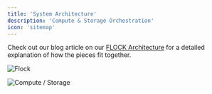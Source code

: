 ```yaml
---
title: 'System Architecture'
description: 'Compute & Storage Orchestration'
icon: 'sitemap'
---
```


Check out our blog article on our [FLOCK Architecture](https://www.chakra.dev/writing/flock-architecture) for a detailed explanation of how the pieces fit together.

<img
  src='https://cdn.prod.website-files.com/674004db86b69c586d160bea/67af7a421269b73894557d13_flock2.png'
  alt='Flock'
/>

<img
  src='https://cdn.prod.website-files.com/674004db86b69c586d160bea/67af79b8e241076b7c37f005_duck2.png'
  alt='Compute / Storage'
/>

